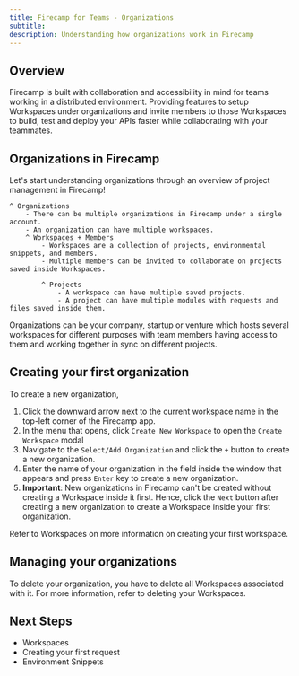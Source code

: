 ```yaml
---
title: Firecamp for Teams - Organizations
subtitle:
description: Understanding how organizations work in Firecamp
---
```


## Overview

Firecamp is built with collaboration and accessibility in mind for teams working in a distributed environment. Providing features to setup Workspaces under organizations and invite members to those Workspaces to build, test and deploy your APIs faster while collaborating with your teammates.

## Organizations in Firecamp

Let's start understanding organizations through an overview of project management in Firecamp!

```
^ Organizations
    - There can be multiple organizations in Firecamp under a single account.
    - An organization can have multiple workspaces.
    ^ Workspaces + Members
        - Workspaces are a collection of projects, environmental snippets, and members.
        - Multiple members can be invited to collaborate on projects saved inside Workspaces.

        ^ Projects
            - A workspace can have multiple saved projects.
            - A project can have multiple modules with requests and files saved inside them.
```

Organizations can be your company, startup or venture which hosts several workspaces for different purposes with team members having access to them and working together in sync on different projects.

## Creating your first organization

To create a new organization,
1. Click the downward arrow next to the current workspace name in the top-left corner of the Firecamp app.
2. In the menu that opens, click `Create New Workspace` to open the `Create Workspace` modal
3. Navigate to the `Select/Add Organization` and click the `+` button to create a new organization.
4. Enter the name of your organization in the field inside the window that appears and press `Enter` key to create a new organization.
5. **Important**: New organizations in Firecamp can't be created without creating a Workspace inside it first. Hence, click the `Next` button after creating a new organization to create a Workspace inside your first organization.

Refer to Workspaces on more information on creating your first workspace.

## Managing your organizations
To delete your organization, you have to delete all Workspaces associated with it. For more information, refer to deleting your Workspaces.

## Next Steps
- Workspaces
- Creating your first request
- Environment Snippets
